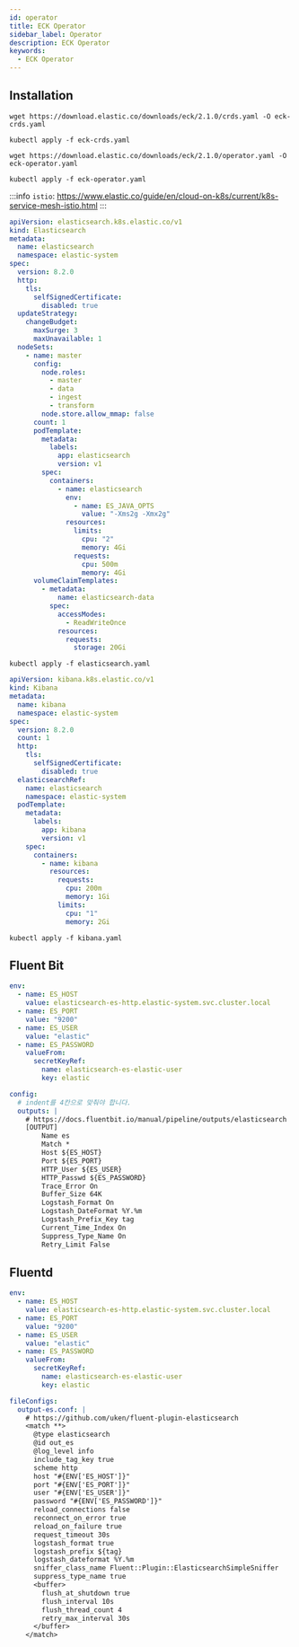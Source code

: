 ```yaml
---
id: operator
title: ECK Operator
sidebar_label: Operator
description: ECK Operator
keywords:
  - ECK Operator
---
```


## Installation

```shell
wget https://download.elastic.co/downloads/eck/2.1.0/crds.yaml -O eck-crds.yaml
```

```shell
kubectl apply -f eck-crds.yaml
```

```shell
wget https://download.elastic.co/downloads/eck/2.1.0/operator.yaml -O eck-operator.yaml
```

```shell
kubectl apply -f eck-operator.yaml
```

:::info
`istio`: https://www.elastic.co/guide/en/cloud-on-k8s/current/k8s-service-mesh-istio.html
:::

```yaml title="elasticsearch.yaml"
apiVersion: elasticsearch.k8s.elastic.co/v1
kind: Elasticsearch
metadata:
  name: elasticsearch
  namespace: elastic-system
spec:
  version: 8.2.0
  http:
    tls:
      selfSignedCertificate:
        disabled: true
  updateStrategy:
    changeBudget:
      maxSurge: 3
      maxUnavailable: 1
  nodeSets:
    - name: master
      config:
        node.roles:
          - master
          - data
          - ingest
          - transform
        node.store.allow_mmap: false
      count: 1
      podTemplate:
        metadata:
          labels:
            app: elasticsearch
            version: v1
        spec:
          containers:
            - name: elasticsearch
              env:
                - name: ES_JAVA_OPTS
                  value: "-Xms2g -Xmx2g"
              resources:
                limits:
                  cpu: "2"
                  memory: 4Gi
                requests:
                  cpu: 500m
                  memory: 4Gi
      volumeClaimTemplates:
        - metadata:
            name: elasticsearch-data
          spec:
            accessModes:
              - ReadWriteOnce
            resources:
              requests:
                storage: 20Gi
```

```shell
kubectl apply -f elasticsearch.yaml
```

```yaml title="kibana.yaml"
apiVersion: kibana.k8s.elastic.co/v1
kind: Kibana
metadata:
  name: kibana
  namespace: elastic-system
spec:
  version: 8.2.0
  count: 1
  http:
    tls:
      selfSignedCertificate:
        disabled: true
  elasticsearchRef:
    name: elasticsearch
    namespace: elastic-system
  podTemplate:
    metadata:
      labels:
        app: kibana
        version: v1
    spec:
      containers:
        - name: kibana
          resources:
            requests:
              cpu: 200m
              memory: 1Gi
            limits:
              cpu: "1"
              memory: 2Gi
```

```shell
kubectl apply -f kibana.yaml
```

## Fluent Bit

```yaml title="fluent-bit-values.yaml"
env:
  - name: ES_HOST
    value: elasticsearch-es-http.elastic-system.svc.cluster.local
  - name: ES_PORT
    value: "9200"
  - name: ES_USER
    value: "elastic"
  - name: ES_PASSWORD
    valueFrom:
      secretKeyRef:
        name: elasticsearch-es-elastic-user
        key: elastic

config:
  # indent를 4칸으로 맞춰야 합니다.
  outputs: |
    # https://docs.fluentbit.io/manual/pipeline/outputs/elasticsearch
    [OUTPUT]
        Name es
        Match *
        Host ${ES_HOST}
        Port ${ES_PORT}
        HTTP_User ${ES_USER}
        HTTP_Passwd ${ES_PASSWORD}
        Trace_Error On
        Buffer_Size 64K
        Logstash_Format On
        Logstash_DateFormat %Y.%m
        Logstash_Prefix_Key tag
        Current_Time_Index On
        Suppress_Type_Name On
        Retry_Limit False
```

## Fluentd

```yaml title="fluentd-values.yaml"
env:
  - name: ES_HOST
    value: elasticsearch-es-http.elastic-system.svc.cluster.local
  - name: ES_PORT
    value: "9200"
  - name: ES_USER
    value: "elastic"
  - name: ES_PASSWORD
    valueFrom:
      secretKeyRef:
        name: elasticsearch-es-elastic-user
        key: elastic

fileConfigs:
  output-es.conf: |
    # https://github.com/uken/fluent-plugin-elasticsearch
    <match **>
      @type elasticsearch
      @id out_es
      @log_level info
      include_tag_key true
      scheme http
      host "#{ENV['ES_HOST']}"
      port "#{ENV['ES_PORT']}"
      user "#{ENV['ES_USER']}"
      password "#{ENV['ES_PASSWORD']}"
      reload_connections false
      reconnect_on_error true
      reload_on_failure true
      request_timeout 30s
      logstash_format true
      logstash_prefix ${tag}
      logstash_dateformat %Y.%m
      sniffer_class_name Fluent::Plugin::ElasticsearchSimpleSniffer
      suppress_type_name true
      <buffer>
        flush_at_shutdown true
        flush_interval 10s
        flush_thread_count 4
        retry_max_interval 30s
      </buffer>
    </match>
```

